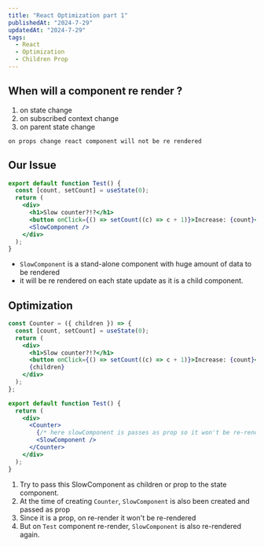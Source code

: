 ```yaml
---
title: "React Optimization part 1"
publishedAt: "2024-7-29"
updatedAt: "2024-7-29"
tags:
  - React
  - Optimization
  - Children Prop
---
```


## When will a component re render ?

1. on state change
2. on subscribed context change
3. on parent state change

`on props change react component will not be re rendered`

## Our Issue

```jsx
export default function Test() {
  const [count, setCount] = useState(0);
  return (
    <div>
      <h1>Slow counter?!?</h1>
      <button onClick={() => setCount((c) => c + 1)}>Increase: {count}</button>
      <SlowComponent />
    </div>
  );
}
```

- `SlowComponent` is a stand-alone component with huge amount of data to be rendered
- it will be re rendered on each state update as it is a child component.

## Optimization
```jsx
const Counter = ({ children }) => {
  const [count, setCount] = useState(0);
  return (
    <div>
      <h1>Slow counter?!?</h1>
      <button onClick={() => setCount((c) => c + 1)}>Increase: {count}</button>
      {children}
    </div>
  );
};

export default function Test() {
  return (
    <div>
      <Counter>
        {/* here slowComponent is passes as prop so it won't be re-rendered on counter comp re-render */}
        <SlowComponent />
      </Counter>
    </div>
  );
}
```
1. Try to pass this SlowComponent as children or prop to the state component.
2. At the time of creating `Counter`, `SlowComponent` is also been created and passed as prop
3. Since it is a prop, on re-render it won't be re-rendered
4. But on `Test` component re-render, `SlowComponent` is also re-rendered again.
